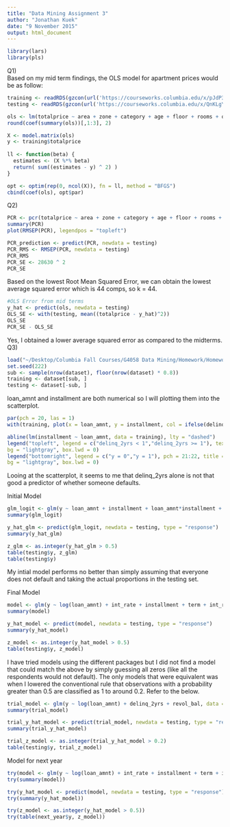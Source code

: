 ```yaml
---
title: "Data Mining Assignment 3"
author: "Jonathan Kuek"
date: "9 November 2015"
output: html_document
---
```


```r
library(lars)
library(pls)
```

Q1)  
Based on my mid term findings, the OLS model for apartment prices would be as follow: 
```r
training <- readRDS(gzcon(url('https://courseworks.columbia.edu/x/pJdP39')))
testing <- readRDS(gzcon(url('https://courseworks.columbia.edu/x/QnKLgY')))

ols <- lm(totalprice ~ area + zone + category + age + floor + rooms + out + conservation + toilets + garage + elevator + streetcategory + heating + storage, data = training)
round(coef(summary(ols))[,1:3], 2)
```

```r

X <- model.matrix(ols)
y <- training$totalprice
  
ll <- function(beta) {
  estimates <- (X %*% beta)
  return( sum((estimates - y) ^ 2) )
}

opt <- optim(rep(0, ncol(X)), fn = ll, method = "BFGS")
cbind(coef(ols), opt$par)
```


Q2)  
```r
PCR <- pcr(totalprice ~ area + zone + category + age + floor + rooms + out + conservation + toilets + garage + elevator + streetcategory + heating + storage, data = training, validation = "LOO")
summary(PCR)
plot(RMSEP(PCR), legendpos = "topleft")
```


```r
PCR_prediction <- predict(PCR, newdata = testing)
PCR_RMS <- RMSEP(PCR, newdata = testing)
PCR_RMS
PCR_SE <- 28630 ^ 2
PCR_SE
```
Based on the lowest Root Mean Squared Error, we can obtain the lowest average squared error which is 44 comps, so k = 44.

```r
#OLS Error from mid terms
y_hat <- predict(ols, newdata = testing)
OLS_SE <- with(testing, mean((totalprice - y_hat)^2))
OLS_SE
PCR_SE - OLS_SE
```
Yes, I obtained a lower average squared error as compared to the midterms.  
Q3)  

```r
load("~/Desktop/Columbia Fall Courses/G4058 Data Mining/Homework/Homework 3/dataset.RData")
set.seed(222)
sub <- sample(nrow(dataset), floor(nrow(dataset) * 0.8))
training <- dataset[sub, ]
testing <- dataset[-sub, ]
```

loan_amnt and installment are both numerical so I will plotting them into the scatterplot.

```r

par(pch = 20, las = 1) 
with(training, plot(x = loan_amnt, y = installment, col = ifelse(delinq_2yrs < 1,1,2), pch = ifelse(y == 0,21,22)))

abline(lm(installment ~ loan_amnt, data = training), lty = "dashed") 
legend("topleft", legend = c("delinq_2yrs < 1","delinq_2yrs >= 1"), text.col = 1:2, title = "Color of points",
bg = "lightgray", box.lwd = 0) 
legend("bottomright", legend = c("y = 0","y = 1"), pch = 21:22, title = "Shape of points",
bg = "lightgray", box.lwd = 0)
```
Looing at the scatterplot, it seems to me that delinq_2yrs alone is not that good a predictor of whether someone defaults.


Initial Model  
```r
glm_logit <- glm(y ~ loan_amnt + installment + loan_amnt*installment + as.factor(delinq_2yrs), data = training)
summary(glm_logit)

y_hat_glm <- predict(glm_logit, newdata = testing, type = "response")
summary(y_hat_glm)

z_glm <- as.integer(y_hat_glm > 0.5)
table(testing$y, z_glm)
table(testing$y)
```
My intial model performs no better than simply assuming that everyone does not default and taking the actual proportions in the testing set.


Final Model  

```r
model <- glm(y ~ log(loan_amnt) + int_rate + installment + term + int_rate*term + log(annual_inc) + revol_bal, data = training)
summary(model)

y_hat_model <- predict(model, newdata = testing, type = "response")
summary(y_hat_model)

z_model <- as.integer(y_hat_model > 0.5)
table(testing$y, z_model)
```

I have tried models using the different packages but I did not find a model that could match the above by simply guessing all zeros (like all the respondents would not default). The only models that were equivalent was when I lowered the conventional rule that observations with a probability greater than 0.5 are classified as 1 to around 0.2. Refer to the below. 

```r
trial_model <- glm(y ~ log(loan_amnt) + delinq_2yrs + revol_bal, data = training)
summary(trial_model)

trial_y_hat_model <- predict(trial_model, newdata = testing, type = "response")
summary(trial_y_hat_model)

trial_z_model <- as.integer(trial_y_hat_model > 0.2)
table(testing$y, trial_z_model)
```

 
Model for next year
```r
try(model <- glm(y ~ log(loan_amnt) + int_rate + installment + term + int_rate*term + log(annual_inc) + revol_bal, data = training))
try(summary(model))

try(y_hat_model <- predict(model, newdata = testing, type = "response"))
try(summary(y_hat_model))

try(z_model <- as.integer(y_hat_model > 0.5))
try(table(next_year$y, z_model))
```

